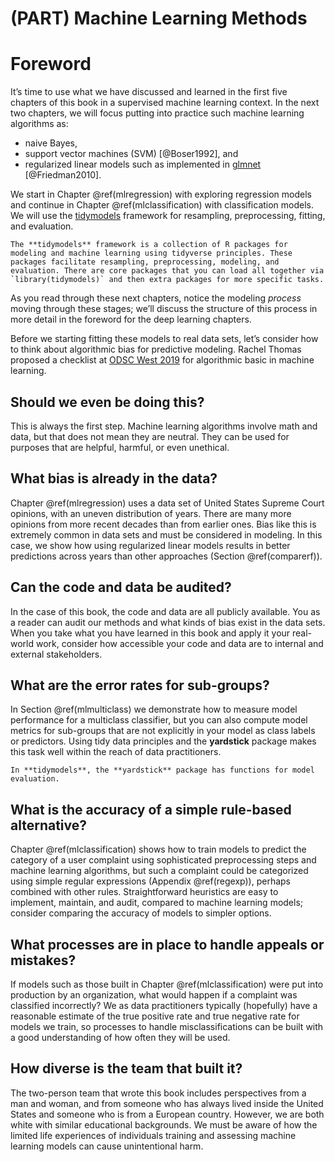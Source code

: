 # (PART) Machine Learning Methods {-}

# Foreword {#mlforeword .unnumbered}

It's time to use what we have discussed and learned in the first five chapters of this book in a supervised machine learning context. In the next two chapters, we will focus putting into practice such machine learning algorithms as:

- naive Bayes, 
- support vector machines (SVM) [@Boser1992], and 
- regularized linear models such as implemented in [glmnet](https://glmnet.stanford.edu/) [@Friedman2010].

We start in Chapter \@ref(mlregression) with exploring regression models and continue in Chapter \@ref(mlclassification) with classification models. We will use the [tidymodels](https://www.tidymodels.org/) framework for resampling, preprocessing, fitting, and evaluation. 

```block
The **tidymodels** framework is a collection of R packages for modeling and machine learning using tidyverse principles. These packages facilitate resampling, preprocessing, modeling, and evaluation. There are core packages that you can load all together via `library(tidymodels)` and then extra packages for more specific tasks.
```

As you read through these next chapters, notice the modeling _process_ moving through these stages; we'll discuss the structure of this process in more detail in the foreword for the deep learning chapters.

Before we starting fitting these models to real data sets, let's consider how to think about algorithmic bias for predictive modeling.
Rachel Thomas proposed a checklist at [ODSC West 2019](https://opendatascience.com/odsc-west-2019-keynote-rachel-thomas-on-algorithmic-bias/) for algorithmic basic in machine learning.

## Should we even be doing this? {-}

This is always the first step. Machine learning algorithms involve math and data, but that does not mean they are neutral. They can be used for purposes that are helpful, harmful, or even unethical.

## What bias is already in the data? {-}

Chapter \@ref(mlregression) uses a data set of United States Supreme Court opinions, with an uneven distribution of years. There are many more opinions from more recent decades than from earlier ones. Bias like this is extremely common in data sets and must be considered in modeling. In this case, we show how using regularized linear models results in better predictions across years than other approaches (Section \@ref(comparerf)).

## Can the code and data be audited? {-}

In the case of this book, the code and data are all publicly available. You as a reader can audit our methods and what kinds of bias exist in the data sets. When you take what you have learned in this book and apply it your real-world work, consider how accessible your code and data are to internal and external stakeholders.

## What are the error rates for sub-groups? {-}

In Section \@ref(mlmulticlass) we demonstrate how to measure model performance for a multiclass classifier, but you can also compute model metrics for sub-groups that are not explicitly in your model as class labels or predictors. Using tidy data principles and the **yardstick** package makes this task well within the reach of data practitioners.

```block
In **tidymodels**, the **yardstick** package has functions for model evaluation.
```


## What is the accuracy of a simple rule-based alternative? {-}

Chapter \@ref(mlclassification) shows how to train models to predict the category of a user complaint using sophisticated preprocessing steps and machine learning algorithms, but such a complaint could be categorized using simple regular expressions (Appendix \@ref(regexp)), perhaps combined with other rules. Straightforward heuristics are easy to implement, maintain, and audit, compared to machine learning models; consider comparing the accuracy of models to simpler options.

## What processes are in place to handle appeals or mistakes? {-}

If models such as those built in Chapter \@ref(mlclassification) were put into production by an organization, what would happen if a complaint was classified incorrectly? We as data practitioners typically (hopefully) have a reasonable estimate of the true positive rate and true negative rate for models we train, so processes to handle misclassifications can be built with a good understanding of how often they will be used.

## How diverse is the team that built it? {-}

The two-person team that wrote this book includes perspectives from a man and woman, and from someone who has always lived inside the United States and someone who is from a European country. However, we are both white with similar educational backgrounds. We must be aware of how the limited life experiences of individuals training and assessing machine learning models can cause unintentional harm.
